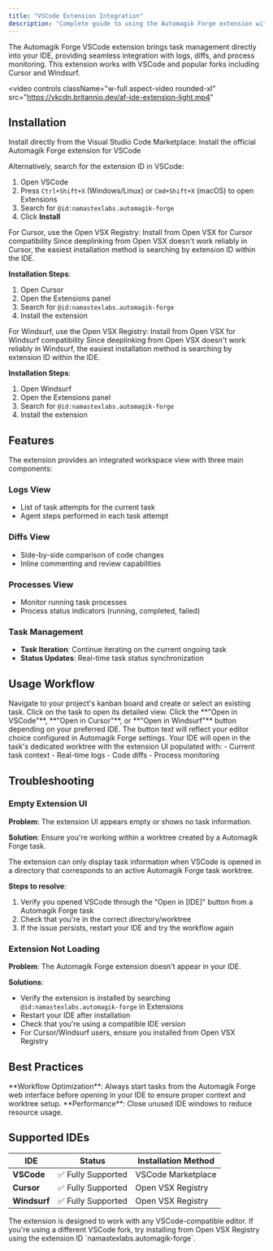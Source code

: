```yaml
---
title: "VSCode Extension Integration"
description: "Complete guide to using the Automagik Forge extension with VSCode, Cursor, and Windsurf"
---
```


The Automagik Forge VSCode extension brings task management directly into your IDE, providing seamless integration with logs, diffs, and process monitoring. This extension works with VSCode and popular forks including Cursor and Windsurf.

<video
  controls
  className="w-full aspect-video rounded-xl"
  src="https://vkcdn.britannio.dev/af-ide-extension-light.mp4"
></video>

## Installation

<Tabs>
<Tab title="VSCode">
Install directly from the Visual Studio Code Marketplace:

<Card title="VSCode Marketplace" icon="download" href="https://marketplace.visualstudio.com/items?itemName=namastexlabs.automagik-forge">
  Install the official Automagik Forge extension for VSCode
</Card>

Alternatively, search for the extension ID in VSCode:
1. Open VSCode
2. Press `Ctrl+Shift+X` (Windows/Linux) or `Cmd+Shift+X` (macOS) to open Extensions
3. Search for `@id:namastexlabs.automagik-forge`
4. Click **Install**
</Tab>

<Tab title="Cursor">
For Cursor, use the Open VSX Registry:

<Card title="Open VSX Registry" icon="download" href="https://open-vsx.org/extension/namastexlabs/automagik-forge">
  Install from Open VSX for Cursor compatibility
</Card>

<Tip>
Since deeplinking from Open VSX doesn't work reliably in Cursor, the easiest installation method is searching by extension ID within the IDE.
</Tip>

**Installation Steps**:
1. Open Cursor
2. Open the Extensions panel
3. Search for `@id:namastexlabs.automagik-forge`
4. Install the extension
</Tab>

<Tab title="Windsurf">
For Windsurf, use the Open VSX Registry:

<Card title="Open VSX Registry" icon="download" href="https://open-vsx.org/extension/namastexlabs/automagik-forge">
  Install from Open VSX for Windsurf compatibility
</Card>

<Tip>
Since deeplinking from Open VSX doesn't work reliably in Windsurf, the easiest installation method is searching by extension ID within the IDE.
</Tip>

**Installation Steps**:
1. Open Windsurf
2. Open the Extensions panel
3. Search for `@id:namastexlabs.automagik-forge`
4. Install the extension
</Tab>
</Tabs>

## Features

The extension provides an integrated workspace view with three main components:

### Logs View
- List of task attempts for the current task
- Agent steps performed in each task attempt

### Diffs View  
- Side-by-side comparison of code changes
- Inline commenting and review capabilities

### Processes View
- Monitor running task processes
- Process status indicators (running, completed, failed)

### Task Management
- **Task Iteration**: Continue iterating on the current ongoing task
- **Status Updates**: Real-time task status synchronization

## Usage Workflow

<Steps>
<Step title="Start a task in Automagik Forge">
  Navigate to your project's kanban board and create or select an existing task.
</Step>

<Step title="Open task">
  Click on the task to open its detailed view.
</Step>

<Step title="Launch IDE integration">
  Click the **"Open in VSCode"**, **"Open in Cursor"**, or **"Open in Windsurf"** button depending on your preferred IDE.
  
  <Note>
  The button text will reflect your editor choice configured in Automagik Forge settings.
  </Note>
</Step>

<Step title="Work in your IDE">
  Your IDE will open in the task's dedicated worktree with the extension UI populated with:
  - Current task context
  - Real-time logs
  - Code diffs
  - Process monitoring
</Step>
</Steps>

## Troubleshooting

### Empty Extension UI

**Problem**: The extension UI appears empty or shows no task information.

**Solution**: Ensure you're working within a worktree created by a Automagik Forge task.

<Warning>
The extension can only display task information when VSCode is opened in a directory that corresponds to an active Automagik Forge task worktree.
</Warning>

**Steps to resolve**:
1. Verify you opened VSCode through the "Open in [IDE]" button from a Automagik Forge task
2. Check that you're in the correct directory/worktree
3. If the issue persists, restart your IDE and try the workflow again

### Extension Not Loading

**Problem**: The Automagik Forge extension doesn't appear in your IDE.

**Solutions**:
- Verify the extension is installed by searching `@id:namastexlabs.automagik-forge` in Extensions
- Restart your IDE after installation
- Check that you're using a compatible IDE version
- For Cursor/Windsurf users, ensure you installed from Open VSX Registry

## Best Practices

<Tip>
**Workflow Optimization**: Always start tasks from the Automagik Forge web interface before opening in your IDE to ensure proper context and worktree setup.
</Tip>

<Tip>
**Performance**: Close unused IDE windows to reduce resource usage.
</Tip>

## Supported IDEs

| IDE | Status | Installation Method |
|-----|--------|-------------------|
| **VSCode** | ✅ Fully Supported | VSCode Marketplace |
| **Cursor** | ✅ Fully Supported | Open VSX Registry |  
| **Windsurf** | ✅ Fully Supported | Open VSX Registry |

<Info>
The extension is designed to work with any VSCode-compatible editor. If you're using a different VSCode fork, try installing from Open VSX Registry using the extension ID `namastexlabs.automagik-forge`.
</Info>
